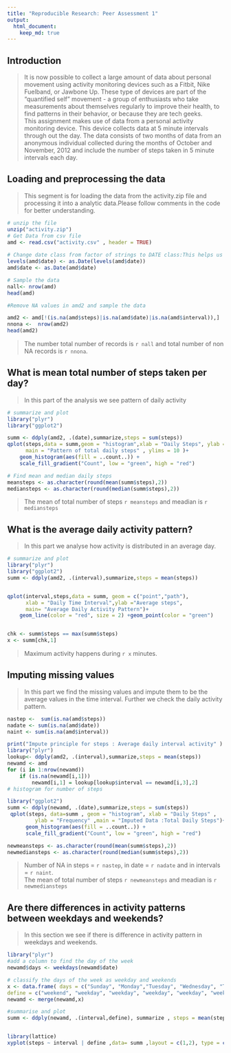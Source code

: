 ```yaml
---
title: "Reproducible Research: Peer Assessment 1"
output: 
  html_document:
    keep_md: true
---
```

## Introduction

>It is now possible to collect a large amount of data about personal movement using activity monitoring devices such as a Fitbit, Nike Fuelband, or Jawbone Up. These type of devices are part of the "quantified self" movement - a group of enthusiasts who take measurements about themselves regularly to improve their health, to find patterns in their behavior, or because they are tech geeks.  
>This assignment makes use of data from a personal activity monitoring device. This device collects data at 5 minute intervals through out the day. The data consists of two months of data from an anonymous individual collected during the months of October and November, 2012 and include the number of steps taken in 5 minute intervals each day.

## Loading and preprocessing the data
    
>This segment is for loading the data from the activity.zip file and processing it into a analytic data.Please follow comments in the code for better understanding.

```r

# unzip the file
unzip("activity.zip")
# Get Data from csv file
amd <- read.csv("activity.csv" , header = TRUE)
 
# Change date class from factor of strings to DATE class:This helps us manupulate date field  
levels(amd$date) <- as.Date(levels(amd$date))
amd$date <- as.Date(amd$date)

# Sample the data 
nall<- nrow(amd)
head(amd)

#Remove NA values in amd2 and sample the data

amd2 <- amd[!(is.na(amd$steps)|is.na(amd$date)|is.na(amd$interval)),]
nnona <-  nrow(amd2)
head(amd2)

```
>The number total number of records is `r nall` and total number of non NA records is `r nnona`.

## What is mean total number of steps taken per day?
>In this part of the analysis we see pattern of daily activity

```r


# summarize and plot
library("plyr")
library("ggplot2")

summ <- ddply(amd2, .(date),summarize,steps = sum(steps))
qplot(steps,data = summ,geom = "histogram",xlab = "Daily Steps", ylab = "Frequency",
      main = "Pattern of total daily steps" , ylims = 10 )+
    geom_histogram(aes(fill = ..count..)) + 
    scale_fill_gradient("Count", low = "green", high = "red")

# Find mean and median daily steps
meansteps <- as.character(round(mean(summ$steps),2))
mediansteps <- as.character(round(median(summ$steps),2))
```
>The mean of total number of steps `r meansteps` and meadian is `r mediansteps`

## What is the average daily activity pattern?
>In this part we analyse how activity is distributed in an average day.

```r

# summarize and plot
library("plyr")
library("ggplot2")
summ <- ddply(amd2, .(interval),summarize,steps = mean(steps))


qplot(interval,steps,data = summ, geom = c("point","path"),
      xlab = "Daily Time Interval",ylab ="Average steps", 
      main= "Average Daily Activity Pattern")+
    geom_line(color = "red", size = 2) +geom_point(color = "green")


chk <- summ$steps == max(summ$steps)
x <- summ[chk,1]

```
>Maximum activity happens during `r x` minutes.

## Imputing missing values
>In this part we find the missing values and impute them to be the average values in the time interval. Further we check the daily activity pattern. 
```r
nastep <-  sum(is.na(amd$steps))
nadate <- sum(is.na(amd$date))
naint <- sum(is.na(amd$interval))

print("Impute principle for steps : Average daily interval activity" )
library("plyr")
lookup<- ddply(amd2, .(interval),summarize,steps = mean(steps))
newamd <- amd
for (i in 1:nrow(newamd))
    if (is.na(newamd[i,1]))
        newamd[i,1] = lookup[lookup$interval == newamd[i,3],2]
# histogram for number of steps

library("ggplot2")
summ <- ddply(newamd, .(date),summarize,steps = sum(steps))
 qplot(steps, data=summ , geom = "histogram", xlab = "Daily Steps" , 
         ylab = "Frequency" ,main = "Imputed Data :Total Daily Steps")+
      geom_histogram(aes(fill = ..count..)) + 
      scale_fill_gradient("Count", low = "green", high = "red")

newmeansteps <- as.character(round(mean(summ$steps),2))
newmediansteps <- as.character(round(median(summ$steps),2))

```
>Number of NA in steps = `r nastep`, in date = `r nadate` and in intervals = `r naint`.  
>The mean of total number of steps `r newmeansteps` and meadian is `r newmediansteps`

## Are there differences in activity patterns between weekdays and weekends?
>In this section we see if there is difference in activity pattern in weekdays and weekends.
```r
library("plyr")
#add a column to find the day of the week
newamd$days <- weekdays(newamd$date)

# classify the days of the week as weekday and weekends
x <- data.frame( days = c("Sunday", "Monday","Tuesday", "Wednesday", "Thursday", "Friday" ,"Saturday"),
define = c("weekend", "weekday", "weekday", "weekday", "weekday", "weekday","weekend" ) )
newamd <- merge(newamd,x)

#summarise and plot
summ <- ddply(newamd, .(interval,define), summarize , steps = mean(steps))


library(lattice)
xyplot(steps ~ interval | define ,data= summ ,layout = c(1,2), type = c("p","l"),pch= 16 ,col = "red") 

```
